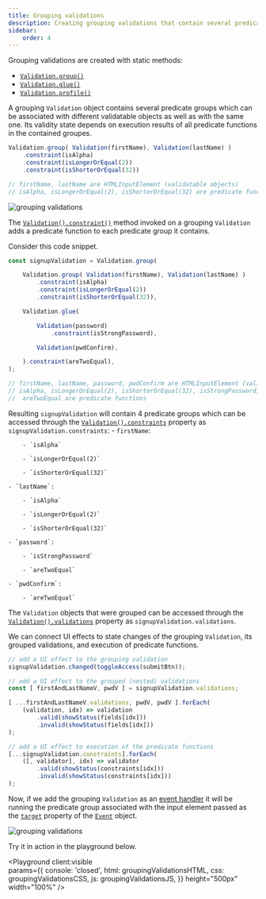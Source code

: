 ```yaml
---
title: Grouping validations
description: Creating grouping validations that contain several predicate groups
sidebar:
    order: 4
---
```



Grouping validations are created with static methods: 
- [`Validation.group()`](/api/validation/static-methods/group) 
- [`Validation.glue()`](/api/validation/static-methods/glue) 
- [`Validation.profile()`](/api/validation/static-methods/profile)

A grouping `Validation` object contains several predicate groups which can be associated with different validatable objects as well as with the same one. Its validity state depends on execution results of all predicate functions in the contained groupes.

```js 
Validation.group( Validation(firstName), Validation(lastName) )
    .constraint(isAlpha)
    .constraint(isLongerOrEqual(2)) 
    .constraint(isShorterOrEqual(32))

// firstName, lastName are HTMLInputElement (validatable objects)
// isAlpha, isLongerOrEqual(2), isShorterOrEqual(32) are predicate functions
```

![grouping validations](../../../assets/grouping-validations.gif)

The [`Validation().constraint()`](/api/validation/instance-methods/constraint) method invoked on a grouping `Validation` adds a predicate function to each predicate group it contains.

Consider this code snippet. 

```js 
const signupValidation = Validation.group(

    Validation.group( Validation(firstName), Validation(lastName) )
        .constraint(isAlpha)
        .constraint(isLongerOrEqual(2))
        .constraint(isShorterOrEqual(32)),

    Validation.glue(

        Validation(password)
            .constraint(isStrongPassword),

        Validation(pwdConfirm),

    ).constraint(areTwoEqual),
);

// firstName, lastName, password, pwdConfirm are HTMLInputElement (validatable objects)
// isAlpha, isLongerOrEqual(2), isShorterOrEqual(32), isStrongPassword, 
//  areTwoEqual are predicate functions
```

Resulting `signupValidation` will contain 4 predicate groups which can be accessed through the [`Validation().constraints`](/api/validation/instance-properties/constraints) property as `signupValidation.constraints`:
    - `firstName`:

        - `isAlpha`

        - `isLongerOrEqual(2)`

        - `isShorterOrEqual(32)`

    - `lastName`:

        - `isAlpha`

        - `isLongerOrEqual(2)`

        - `isShorterOrEqual(32)`

    - `password`:

        - `isStrongPassword`

        - `areTwoEqual`

    - `pwdConfirm`:

        - `areTwoEqual`


The `Validation` objects that were grouped can be accessed through the [`Validation().validations`](/api/validation/instance-properties/validations) property as `signupValidation.validations`.

We can connect UI effects to state changes of the grouping `Validation`, its grouped validations, and execution of predicate functions.

```js /valid(?=[\W])/ "invalid" "changed" /(?<=[.])constraints/ /(?<=[.])validations/
// add a UI effect to the grouping validation
signupValidation.changed(toggleAccess(submitBtn));

// add a UI effect to the grouped (nested) validations
const [ firstAndLastNameV, pwdV ] = signupValidation.validations;

[ ...firstAndLastNameV.validations, pwdV, pwdV ].forEach(
    (validation, idx) => validation
        .valid(showStatus(fields[idx]))
        .invalid(showStatus(fields[idx]))
);

// add a UI effect to execution of the predicate functions
[...signupValidation.constraints].forEach(
    ([, validator], idx) => validator
        .valid(showStatus(constraints[idx]))
        .invalid(showStatus(constraints[idx]))
);
```

Now, if we add the grouping `Validation` as an [event handler](/api/validation/callable-object/event-handler) it will be running the predicate group associated with the input element passed as the [`target`](https://developer.mozilla.org/en-US/docs/Web/API/Event/target) property of the [`Event`](https://developer.mozilla.org/en-US/docs/Web/API/Event) object.

![grouping validations](../../../assets/grouping-validations-2.gif)

Try it in action in the playground below.

<Playground client:visible  
    params={{
        console: 'closed',
        html: groupingValidationsHTML,
        css: groupingValidationsCSS,
        js: groupingValidationsJS,
    }}
    height="500px"
    width="100%"
/>